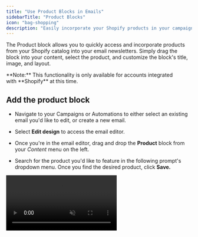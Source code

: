 ```yaml
---
title: "Use Product Blocks in Emails"
sidebarTitle: "Product Blocks"
icon: "bag-shopping"
description: "Easily incorporate your Shopify products in your campaigns and newsletters."
---
```


The Product block allows you to quickly access and incorporate products from your Shopify catalog into your email newsletters. Simply drag the block into your content, select the product, and customize the block's title, image, and layout.

<Warning>
  **Note:** This functionality is only available for accounts integrated with **Shopify** at this time. 
</Warning>

## Add the product block

* Navigate to your Campaigns or Automations to either select an existing email you'd like to edit, or create a new email.

* Select **Edit design** to access the email editor.

* Once you're in the email editor, drag and drop the **Product** block from your *Content* menu on the left.

* Search for the product you'd like to feature in the following prompt's dropdown menu. Once you find the desired product, click **Save.**

<video autoPlay muted loop playsInline className="add-product-blocks" src="/images/content/add-product-block.mp4" />

## Customize the product block

The Product block auto-populates with the selected product's title and primary image by default. The entire image and title area will direct the recipient to the associated product page in a new tab when clicked. To update or override these default settings:

* Click on the **Product** that you placed in your newsletter. 

* Customize the block's options, including the selected product, the image, the title/description, the on-click behavior, and other design elements in the left sidebar.

<video autoPlay muted loop playsInline className="edit-product-block" src="/images/content/edit-product-block.mp4" />

## Test your product block

Select Preview to review the email's design in both desktop and mobile views. Click the Send Test Email button to ensure the content displays as expected in your inbox.